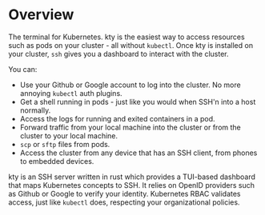 # Overview

The terminal for Kubernetes. kty is the easiest way to access resources such as
pods on your cluster - all without `kubectl`. Once kty is installed on your
cluster, `ssh` gives you a dashboard to interact with the cluster.

You can:

- Use your Github or Google account to log into the cluster. No more annoying
  `kubectl` auth plugins.
- Get a shell running in pods - just like you would when SSH'n into a host
  normally.
- Access the logs for running and exited containers in a pod.
- Forward traffic from your local machine into the cluster or from the cluster
  to your local machine.
- `scp` or `sftp` files from pods.
- Access the cluster from any device that has an SSH client, from phones to
  embedded devices.

kty is an SSH server written in rust which provides a TUI-based dashboard that
maps Kubernetes concepts to SSH. It relies on OpenID providers such as Github or
Google to verify your identity. Kubernetes RBAC validates access, just like
`kubectl` does, respecting your organizational policies.
